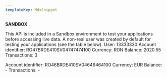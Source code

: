 ```yaml
---
templateKey: MdxSnippet
---
```


**SANDBOX**

This API is included in a Sandbox environment to test your applications before accessing live data. A non-real user was created by default for testing your applications (see the table below).
User: 13333330
Account identifier: RO47BRDE410SV04747474100
Currency: RON
Balance: 2020.55
Transactions: 3


Account identifier: RO46BRDE410SV04646464100
Currency: EUR
Balance: -
Transactions: -
